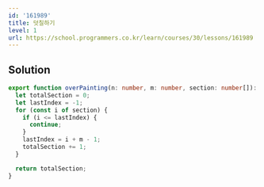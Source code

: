 ```yaml
---
id: '161989'
title: 덧칠하기
level: 1
url: https://school.programmers.co.kr/learn/courses/30/lessons/161989
---
```


## Solution

```typescript filename="solution.ts" copy
export function overPainting(n: number, m: number, section: number[]): number {
  let totalSection = 0;
  let lastIndex = -1;
  for (const i of section) {
    if (i <= lastIndex) {
      continue;
    }
    lastIndex = i + m - 1;
    totalSection += 1;
  }

  return totalSection;
}
```

